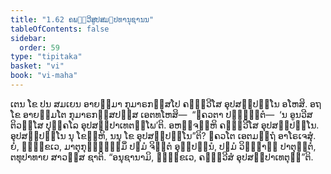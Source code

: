 ```yaml
---
title: "1.62 ຄພ຺ຠວີສູປສມ຺ປທານຸຊານນ"
tableOfContents: false
sidebar:
  order: 59
type: "tipitaka"
basket: "vi"
book: "vi-maha"
---
```



<DynamicBreadcrumb />

<Division number="124" book="vi-maha">

<Paragraph number="514" book="vi-maha">
ເຕນ ໂຂ ປນ ສມເຍນ ອາຍສ຺ມາ ກຸມາຣກສ຺ສໂປ ຄພ຺ຠວີໂສ ອຸປສມ຺ປນ຺ໂນ ອໂຫສິ. ອຖ ໂຂ ອາຍສ຺ມໂຕ ກຸມາຣກສ຺ສປສ຺ສ ເອຕທໂຫສິ—  “ຠຄວຕາ ປຎ຺ຎຕ຺ຕໍ—  ‘ນ ອູນວີສຕິວສ຺ໂສ ປຸຄ຺ຄໂລ ອຸປສມ຺ປາເທຕພ຺ໂພ’ຕິ. ອຫຎ຺ຈມ຺ຫິ ຄພ຺ຠວີໂສ ອຸປສມ຺ປນ຺ໂນ. ອຸປສມ຺ປນ຺ໂນ ນຸ ໂຂມ຺ຫິ, ນນຸ ໂຂ ອຸປສມ຺ປນ຺ໂນ”ຕິ? ຠຄວໂຕ ເອຕມຕ຺ຖໍ ອາໂຣເຈສຸໍ. ຍໍ, ຠິກ຺ຂເວ, ມາຕຸກຸຈ຺ຉິສ຺ມິໍ ປຐມໍ ຈິຕ຺ຕໍ ອຸປ຺ປນ຺ນໍ, ປຐມໍ ວິຎ຺ຎາຓໍ ປາຕຸຠູຕໍ, ຕທຸປາທາຍ ສາວສ຺ສ ຊາຕິ. “ອນຸຊານາມິ, ຠິກ຺ຂເວ, ຄພ຺ຠວີສໍ ອຸປສມ຺ປາເທຕຸນ຺”ຕິ.
</Paragraph>
</Division>